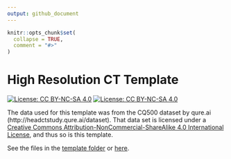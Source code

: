 ```yaml
---
output: github_document
---
```


<!-- README.md is generated from README.Rmd. Please edit that file -->

```r
knitr::opts_chunk$set(
  collapse = TRUE,
  comment = "#>"
)
```

# High Resolution CT Template

<!-- badges: start -->
[![License: CC BY-NC-SA 4.0](https://img.shields.io/badge/License-CC%20BY--NC--SA%204.0-lightgrey.svg)](https://creativecommons.org/licenses/by-nc-sa/4.0/)
[![License: CC BY-NC-SA 4.0](https://licensebuttons.net/l/by-nc-sa/4.0/80x15.png)](https://creativecommons.org/licenses/by-nc-sa/4.0/)
<!-- badges: end -->

The data used for this template was from the CQ500 dataset by qure.ai (http://headctstudy.qure.ai/dataset).  That data set is licensed under a [Creative Commons Attribution-NonCommercial-ShareAlike 4.0 International License](http://creativecommons.org/licenses/by-nc-sa/4.0/), and thus so is this template. 


See the files in the [template folder](template/) or [here](https://johnmuschelli.com/high_res_ct_template/template).



